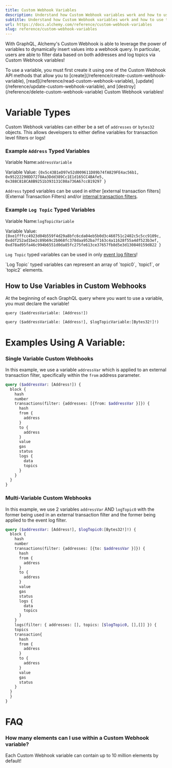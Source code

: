 ```yaml
---
title: Custom Webhook Variables
description: Understand how Custom Webhook variables work and how to use them
subtitle: Understand how Custom Webhook variables work and how to use them
url: https://docs.alchemy.com/reference/custom-webhook-variables
slug: reference/custom-webhook-variables
---
```


With GraphQL, Alchemy's Custom Webhook is able to leverage the power of variables to dynamically insert values into a webhook query. In particular, users are able to filter data based on both addresses and log topics via Custom Webhook variables!

<Info>
  To use a variable, you must first create it using one of the Custom Webhook API methods that allow you to [create](/reference/create-custom-webhook-variable), [read](/reference/read-custom-webhook-variable), [update](/reference/update-custom-webhook-variable), and [destroy](/reference/delete-custom-webhook-variable) Custom Webhook variables!
</Info>

# Variable Types

Custom Webhook variables can either be a set of `addresses` or `bytes32` objects. This allows developers to either define variables for transaction level filters or logs!

### Example `Address` Typed Variables

Variable Name:`addressVariable`

Variable Value: `{0x5c43B1eD97e52d009611D89b74fA829FE4ac56b1, 0x95222290DD7278Aa3Ddd389Cc1E1d165CC4BAfe5, 0x388C818CA8B9251b393131C08a736A67ccB19297 }`

`Address` typed variables can be used in either \[external transaction filters]\(External Transaction Filters) and/or [internal transaction filters](/reference/custom-webhook-filters#internal-transaction-debug-trace-calls-filters-beta).

### Example `Log Topic` Typed Variables

Variable Name:`logTopicVariable`

Variable Value: `{0xe1fffcc4923d04b559f4d29a8bfc6cda04eb5b0d3c460751c2402c5c5cc9109c, 0xddf252ad1be2c89b69c2b068fc378daa952ba7f163c4a11628f55a4df523b3ef, 0xd78ad95fa46c994b6551d0da85fc275fe613ce37657fb8d5e3d130840159d822 }`

`Log Topic` typed variables can be used in only [event log filters](/reference/custom-webhook-filters#eventlog-filters)!

<Info>
  `Log Topic` typed variables can represent an array of `topic0`, `topic1`, or `topic2` elements.
</Info>

## How to Use Variables in Custom Webhooks

<Info>
  At the beginning of each GraphQL query where you want to use a variable, you must declare the variable!

  `query ($addressVariable: [Address!])`

  `query ($addressVariable: [Address!], $logTopicVariable:[Bytes32!]!)`
</Info>

# Examples Using A Variable:

### Single Variable Custom Webhooks

In this example, we use a variable `addressVar` which is applied to an external transaction filter, specifically within the `from` address parameter.

```graphql
query ($addressVar: [Address!]) {
  block {
    hash
    number
    transactions(filter: {addresses: [{from: $addressVar }]}) {
      hash
      from {
        address
      }
      to {
        address
      }
      value
      gas
      status
      logs {
        data
        topics
      }
    }
  }
}
```

### Multi-Variable Custom Webhooks

In this example, we use 2 variables `addressVar` AND `logTopic0` with the former being used in an external transaction filter and the former being applied to the event log filter.

```graphql
query ($addressVar: [Address!], $logTopic0:[Bytes32!]!) {
  block {
    hash
    number
    transactions(filter: {addresses: [{to: $addressVar }]}) {
      hash
      from {
        address
      }
      to {
        address
      }
      value
      gas
      status
      logs {
        data
        topics
      }
    }
    logs(filter: { addresses: [], topics: [$logTopic0, [],[]] }) {
    topics
    transaction{
      hash
      from {
        address
      }
      to {
        address
      }
      value
      gas
      status
    }
  }
  }
}
```

# FAQ

### How many elements can I use within a Custom Webhook variable?

Each Custom Webhook variable can contain up to 10 million elements by default!
